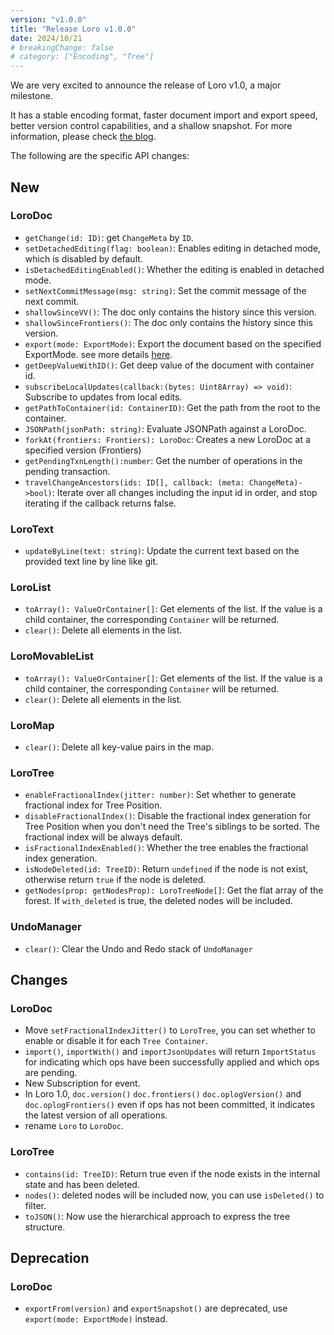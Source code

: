 ```yaml
---
version: "v1.0.0"
title: "Release Loro v1.0.0"
date: 2024/10/21
# breakingChange: false
# category: ["Encoding", "Tree"]
---
```


We are very excited to announce the release of Loro v1.0, a major milestone.

It has a stable encoding format, faster document import and export speed, better version control capabilities, and a shallow snapshot. For more information, please check [the blog](https://loro.dev/blog/v1.0).

The following are the specific API changes:

## New

### LoroDoc

- `getChange(id: ID)`: get `ChangeMeta` by `ID`.
- `setDetachedEditing(flag: boolean)`: Enables editing in detached mode, which is disabled by default.
- `isDetachedEditingEnabled()`: Whether the editing is enabled in detached mode.
- `setNextCommitMessage(msg: string)`: Set the commit message of the next commit.
- `shallowSinceVV()`: The doc only contains the history since this version.
- `shallowSinceFrontiers()`: The doc only contains the history since this version.
- `export(mode: ExportMode)`: Export the document based on the specified ExportMode. see more details [here](/docs/tutorial/encoding).
- `getDeepValueWithID()`: Get deep value of the document with container id.
- `subscribeLocalUpdates(callback:(bytes: Uint8Array) => void)`: Subscribe to updates from local edits.
- `getPathToContainer(id: ContainerID)`: Get the path from the root to the container.
- `JSONPath(jsonPath: string)`: Evaluate JSONPath against a LoroDoc.
- `forkAt(frontiers: Frontiers): LoroDoc`: Creates a new LoroDoc at a specified version (Frontiers)
- `getPendingTxnLength():number`: Get the number of operations in the pending transaction.
- `travelChangeAncestors(ids: ID[], callback: (meta: ChangeMeta)->bool)`: Iterate over all changes including the input id in order, and stop iterating if the callback returns false.

### LoroText

- `updateByLine(text: string)`: Update the current text based on the provided text line by line like git.

### LoroList

- `toArray(): ValueOrContainer[]`: Get elements of the list. If the value is a child container, the corresponding `Container` will be returned.
- `clear()`: Delete all elements in the list.

### LoroMovableList

- `toArray(): ValueOrContainer[]`: Get elements of the list. If the value is a child container, the corresponding `Container` will be returned.
- `clear()`: Delete all elements in the list.

### LoroMap

- `clear()`: Delete all key-value pairs in the map.

### LoroTree

- `enableFractionalIndex(jitter: number)`: Set whether to generate fractional index for Tree Position.
- `disableFractionalIndex()`: Disable the fractional index generation for Tree Position when
  you don't need the Tree's siblings to be sorted. The fractional index will be always default.
- `isFractionalIndexEnabled()`: Whether the tree enables the fractional index generation.
- `isNodeDeleted(id: TreeID)`: Return `undefined` if the node is not exist, otherwise return `true` if the node is deleted.
- `getNodes(prop: getNodesProp): LoroTreeNode[]`: Get the flat array of the forest. If `with_deleted` is true, the deleted nodes will be included.

### UndoManager

- `clear()`: Clear the Undo and Redo stack of `UndoManager`

## Changes

### LoroDoc

- Move `setFractionalIndexJitter()` to `LoroTree`, you can set whether to enable or disable it for each `Tree Container`.
- `import()`, `importWith()` and `importJsonUpdates` will return `ImportStatus` for indicating which ops have been successfully applied and which ops are pending.
- New Subscription for event.
- In Loro 1.0, `doc.version()` `doc.frontiers()` `doc.oplogVersion()` and `doc.oplogFrontiers()` even if ops has not been committed, it indicates the latest version of all operations.
- rename `Loro` to `LoroDoc`.

### LoroTree

- `contains(id: TreeID)`: Return true even if the node exists in the internal state and has been deleted.
- `nodes()`: deleted nodes will be included now, you can use `isDeleted()` to filter.
- `toJSON()`: Now use the hierarchical approach to express the tree structure.

## Deprecation

### LoroDoc

- `exportFrom(version)` and `exportSnapshot()` are deprecated, use `export(mode: ExportMode)` instead.
